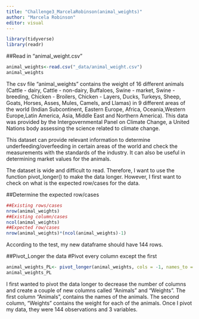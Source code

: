 ```yaml
---
title: "Challenge3_MarcelaRobinson(animal_weights)"
author: "Marcela Robinson"
editor: visual
---
```


```r
library(tidyverse)
library(readr)
```

##Read in "animal_weight.csv"
```r
animal_weights<-read.csv("_data/animal_weight.csv")
animal_weights
```

The csv file "animal_weights" contains the weight of 16 different animals (Cattle - dairy, Cattle - non-dairy, Buffaloes, Swine - market, Swine - breeding, Chicken - Broilers, Chicken - Layers, Ducks, Turkeys, Sheep, Goats, Horses, Asses, Mules, Camels, and Llamas) in 9 different areas of the world (Indian Subcontinent, Eastern Europe, Africa, Oceania,Western Europe,Latin America, Asia, Middle East and Northern America). This data was provided by the Intergovernmental Panel on Climate Change, a United Nations body assessing the science related to climate change. 

This dataset can provide relevant information to determine underfeeding/overfeeding in certain areas of the world and check the measurements with the standards of the industry. It can also be useful in determining market values for the animals. 

The dataset is wide and difficult to read. Therefore, I want to use the function pivot_longer() to make the data longer. However, I first want to check on what is the expected row/cases for the data.

##Determine the expected row/cases
```r
##Existing rows/cases
nrow(animal_weights)
##Existing column/cases
ncol(animal_weights)
##Expected row/cases
nrow(animal_weights)*(ncol(animal_weights)-1)

```
According to the test, my new dataframe should have 144 rows.

##Pivot_Longer the data
#Pivot every column except the first
```r
animal_weights_PL<- pivot_longer(animal_weights, cols = -1, names_to = "Animals", values_to = "Weights")
animal_weights_PL
```

I first wanted to pivot the data longer to decrease the number of columns and create a couple of new columns called "Animals" and "Weights". The first column "Animals", contains the names of the animals. The second column, "Weights" contains the weight for each of the animals.  Once I pivot my data, they were 144 observations and 3 variables. 
